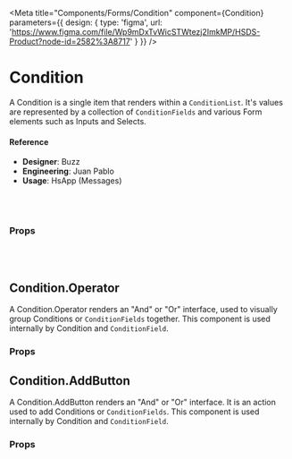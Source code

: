 

<Meta
  title="Components/Forms/Condition"
  component={Condition}
  parameters={{
      design: {
        type: 'figma',
        url: 'https://www.figma.com/file/Wp9mDxTvWicSTWtezj2ImkMP/HSDS-Product?node-id=2582%3A8717'
      }
    }}
/>

# Condition

A Condition is a single item that renders within a `ConditionList`.
It's values are represented by a collection of `ConditionFields` and various Form elements such as Inputs and Selects.


<Preview>
  <Story name="default">
    <Builder />
  </Story>
</Preview>

#### Reference

- **Designer**: Buzz
- **Engineering**: Juan Pablo
- **Usage**: HsApp (Messages)

<br />
<br />

### Props

<Props of={Condition} />

<br />
<br />

## Condition.Operator

A Condition.Operator renders an "And" or "Or" interface, used to visually group Conditions or `ConditionFields` together. This component is used internally by Condition and `ConditionField`.

### Props

<Props of={Condition.Operator} />

## Condition.AddButton

A Condition.AddButton renders an "And" or "Or" interface. It is an action used to add Conditions or `ConditionFields`. This component is used internally by Condition and `ConditionField`.

### Props

<Props of={Condition.AddButton} />
